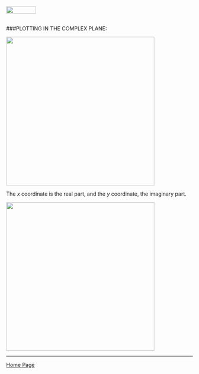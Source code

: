<br>
<a href="http://rinterested.github.io/statistics/index.html">
<img HEIGHT="20" WIDTH="80" src="https://cloud.githubusercontent.com/assets/9312897/10556783/a27a26fa-745c-11e5-9b1a-2d5bd737387a.PNG"></a>
<br><br>

###PLOTTING IN THE COMPLEX PLANE:
<br>

 <img src="https://cloud.githubusercontent.com/assets/9312897/12530552/050802ba-c1b0-11e5-9c19-48f8b7a1b2c5.png" width="400" height="400">
 
The $x$ coordinate is the real part, and the $y$ coordinate, the imaginary part.


 <img src="https://cloud.githubusercontent.com/assets/9312897/12530657/916c8200-c1b3-11e5-9364-e26e71e35355.png" width="400" height="400">

---

<a href="http://rinterested.github.io/statistics/index.html">Home Page</a>

